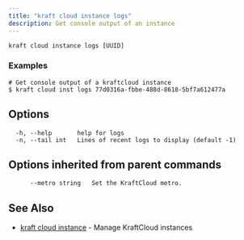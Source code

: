 ```yaml
---
title: "kraft cloud instance logs"
description: Get console output of an instance
---
```


```
kraft cloud instance logs [UUID]
```

### Examples

```
# Get console output of a kraftcloud instance
$ kraft cloud inst logs 77d0316a-fbbe-488d-8618-5bf7a612477a

```

## Options

```
  -h, --help       help for logs
  -n, --tail int   Lines of recent logs to display (default -1)
```

## Options inherited from parent commands

```
      --metro string   Set the KraftCloud metro.
```

## See Also

* [kraft cloud instance](kraft_cloud_instance.md)	 - Manage KraftCloud instances

